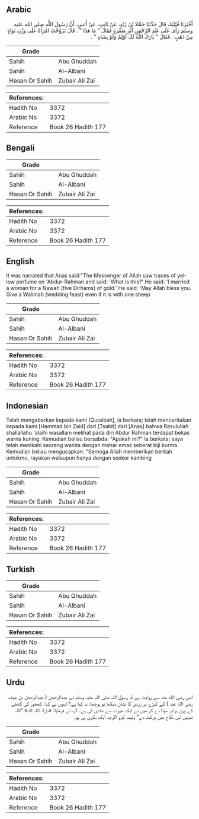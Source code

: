## Arabic


<div dir="rtl" lang="ar" style={{fontSize:'larger',backgroundColor:'#f8f9fa',padding:20}}>
أَخْبَرَنَا قُتَيْبَةُ، قَالَ حَدَّثَنَا حَمَّادُ بْنُ زَيْدٍ، عَنْ ثَابِتٍ، عَنْ أَنَسٍ، أَنَّ رَسُولَ اللَّهِ صلى الله عليه وسلم رَأَى عَلَى عَبْدِ الرَّحْمَنِ أَثَرَ صُفْرَةٍ فَقَالَ ‏"‏ مَا هَذَا ‏"‏ ‏.‏ قَالَ تَزَوَّجْتُ امْرَأَةً عَلَى وَزْنِ نَوَاةٍ مِنْ ذَهَبٍ ‏.‏ فَقَالَ ‏"‏ بَارَكَ اللَّهُ لَكَ أَوْلِمْ وَلَوْ بِشَاةٍ ‏"‏ ‏.‏
</div>
<div style={{backgroundColor:'#f8f9fa',padding:20, marginBottom: 10}}><table> <thead> <tr> <th>Grade</th> <th></th> </tr> </thead> <tbody> <tr><td>Sahih</td><td>Abu Ghuddah</td></tr><tr><td>Sahih</td><td>Al-Albani</td></tr><tr><td>Hasan Or Sahih</td><td>Zubair Ali Zai</td></tr></tbody></table><table> <thead> <tr> <th>References:</th> <th></th> </tr> </thead> <tbody><tr><td>Hadith No</td><td>3372</td></tr><tr><td>Arabic No</td><td>3372</td></tr><tr><td>Reference</td><td>Book 26 Hadith 177</td></tr></tbody></table></div>

## Bengali


<div dir="ltr" lang="bn" style={{fontSize:'larger',backgroundColor:'#f8f9fa',padding:20}}>

</div>
<div style={{backgroundColor:'#f8f9fa',padding:20, marginBottom: 10}}><table> <thead> <tr> <th>Grade</th> <th></th> </tr> </thead> <tbody> <tr><td>Sahih</td><td>Abu Ghuddah</td></tr><tr><td>Sahih</td><td>Al-Albani</td></tr><tr><td>Hasan Or Sahih</td><td>Zubair Ali Zai</td></tr></tbody></table><table> <thead> <tr> <th>References:</th> <th></th> </tr> </thead> <tbody><tr><td>Hadith No</td><td>3372</td></tr><tr><td>Arabic No</td><td>3372</td></tr><tr><td>Reference</td><td>Book 26 Hadith 177</td></tr></tbody></table></div>

## English


<div dir="ltr" lang="en" style={{fontSize:'larger',backgroundColor:'#f8f9fa',padding:20}}>
It was narrated that Anas said:"The Messenger of Allah saw traces of yellow perfume on 'Abdur-Rahman and said: 'What is this?' He said: 'I married a woman for a Nawah (five Dirhams) of gold.' He said: 'May Allah bless you. Give a Walimah (wedding feast) even if it is with one sheep
</div>
<div style={{backgroundColor:'#f8f9fa',padding:20, marginBottom: 10}}><table> <thead> <tr> <th>Grade</th> <th></th> </tr> </thead> <tbody> <tr><td>Sahih</td><td>Abu Ghuddah</td></tr><tr><td>Sahih</td><td>Al-Albani</td></tr><tr><td>Hasan Or Sahih</td><td>Zubair Ali Zai</td></tr></tbody></table><table> <thead> <tr> <th>References:</th> <th></th> </tr> </thead> <tbody><tr><td>Hadith No</td><td>3372</td></tr><tr><td>Arabic No</td><td>3372</td></tr><tr><td>Reference</td><td>Book 26 Hadith 177</td></tr></tbody></table></div>

## Indonesian


<div dir="ltr" lang="id" style={{fontSize:'larger',backgroundColor:'#f8f9fa',padding:20}}>
Telah mengabarkan kepada kami [Qutaibah], ia berkata; telah menceritakan kepada kami [Hammad bin Zaid] dari [Tsabit] dari [Anas] bahwa Rasulullah shallallahu 'alaihi wasallam melihat pada diri Abdur Rahman terdapat bekas warna kuning. Kemudian beliau bersabda: "Apakah ini?" Ia berkata; saya telah menikahi seorang wanita dengan mahar emas seberat biji kurma. Kemudian beliau mengucapkan: "Semoga Allah memberikan berkah untukmu, rayakan walaupun hanya dengan seekor kambing
</div>
<div style={{backgroundColor:'#f8f9fa',padding:20, marginBottom: 10}}><table> <thead> <tr> <th>Grade</th> <th></th> </tr> </thead> <tbody> <tr><td>Sahih</td><td>Abu Ghuddah</td></tr><tr><td>Sahih</td><td>Al-Albani</td></tr><tr><td>Hasan Or Sahih</td><td>Zubair Ali Zai</td></tr></tbody></table><table> <thead> <tr> <th>References:</th> <th></th> </tr> </thead> <tbody><tr><td>Hadith No</td><td>3372</td></tr><tr><td>Arabic No</td><td>3372</td></tr><tr><td>Reference</td><td>Book 26 Hadith 177</td></tr></tbody></table></div>

## Turkish


<div dir="ltr" lang="tr" style={{fontSize:'larger',backgroundColor:'#f8f9fa',padding:20}}>

</div>
<div style={{backgroundColor:'#f8f9fa',padding:20, marginBottom: 10}}><table> <thead> <tr> <th>Grade</th> <th></th> </tr> </thead> <tbody> <tr><td>Sahih</td><td>Abu Ghuddah</td></tr><tr><td>Sahih</td><td>Al-Albani</td></tr><tr><td>Hasan Or Sahih</td><td>Zubair Ali Zai</td></tr></tbody></table><table> <thead> <tr> <th>References:</th> <th></th> </tr> </thead> <tbody><tr><td>Hadith No</td><td>3372</td></tr><tr><td>Arabic No</td><td>3372</td></tr><tr><td>Reference</td><td>Book 26 Hadith 177</td></tr></tbody></table></div>

## Urdu


<div dir="rtl" lang="ur" style={{fontSize:'larger',backgroundColor:'#f8f9fa',padding:20}}>
انس رضی الله عنہ سے روایت ہے کہ رسول اللہ صلی اللہ علیہ وسلم نے عبدالرحمٰن ( عبدالرحمٰن بن عوف رضی اللہ عنہ ) کے کپڑے پر زردی کا نشان دیکھا تو پوچھا: یہ کیا ہے؟ انہوں نے کہا: کھجور کی گٹھلی کے وزن برابر سونا دے کر میں نے ایک عورت سے شادی کی ہے۔ آپ نے فرمایا: «بارك اللہ لك» ”اللہ تمہیں اس نکاح میں برکت دے“ ولیمہ کرو اگرچہ ایک بکری ہی ہو۔
</div>
<div style={{backgroundColor:'#f8f9fa',padding:20, marginBottom: 10}}><table> <thead> <tr> <th>Grade</th> <th></th> </tr> </thead> <tbody> <tr><td>Sahih</td><td>Abu Ghuddah</td></tr><tr><td>Sahih</td><td>Al-Albani</td></tr><tr><td>Hasan Or Sahih</td><td>Zubair Ali Zai</td></tr></tbody></table><table> <thead> <tr> <th>References:</th> <th></th> </tr> </thead> <tbody><tr><td>Hadith No</td><td>3372</td></tr><tr><td>Arabic No</td><td>3372</td></tr><tr><td>Reference</td><td>Book 26 Hadith 177</td></tr></tbody></table></div>
